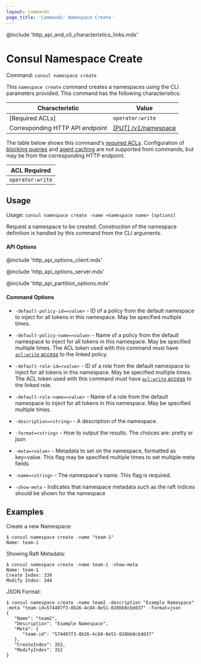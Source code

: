 ```yaml
---
layout: commands
page_title: 'Commands: Namespace Create'
---
```


@include 'http_api_and_cli_characteristics_links.mdx'

# Consul Namespace Create

Command: `consul namespace create`

<EnterpriseAlert />

This `namespace create` command creates a namespaces using the CLI parameters provided.
This command has the following characteristics:

| Characteristic | Value |
| -------------- | ----- |
| [Required ACLs] | `operator:write` |
| Corresponding HTTP API endpoint | [\[PUT\] /v1/namespace](/api-docs/namespaces#create-a-namespace) |

The table below shows this command's [required ACLs](/api#authentication). Configuration of
[blocking queries](/api-docs/features/blocking) and [agent caching](/api-docs/features/caching)
are not supported from commands, but may be from the corresponding HTTP endpoint.

| ACL Required     |
| ---------------- |
| `operator:write` |

## Usage

Usage: `consul namespace create -name <namespace name> [options]`

Request a namespace to be created. Construction of the namespace definition is handled by this command
from the CLI arguments.

#### API Options

@include 'http_api_options_client.mdx'

@include 'http_api_options_server.mdx'

@include 'http_api_partition_options.mdx'

#### Command Options

- `-default-policy-id=<value>` - ID of a policy from the default namespace to inject for all tokens
  in this namespace. May be specified multiple times.

- `-default-policy-name=<value>` - Name of a policy from the default namespace to inject for all
  tokens in this namespace. May be specified multiple times. The ACL token used with
  this command must have [`acl:write` access](/docs/security/acl/acl-rules#acl-resource-rules) to the linked policy.

- `-default-role-id=<value>` - ID of a role from the default namespace to inject for all tokens in
  this namespace. May be specified multiple times. The ACL token used with
  this command must have [`acl:write` access](/docs/security/acl/acl-rules#acl-resource-rules) to the linked role.

- `-default-role-name=<value>` - Name of a role from the default namespace to inject for all tokens
  in this namespace. May be specified multiple times.

- `-description=<string>` - A description of the namespace.

- `-format=<string>` - How to output the results. The choices are: pretty or json

- `-meta=<value>` - Metadata to set on the namespace, formatted as key=value. This flag
  may be specified multiple times to set multiple meta fields

- `-name=<string>` - The namespace's name. This flag is required.

- `-show-meta` - Indicates that namespace metadata such as the raft indices should
  be shown for the namespace

## Examples

Create a new Namespace:

```shell-session
$ consul namespace create -name "team-1"
Name: team-1
```

Showing Raft Metadata:

```shell-session
$ consul namespace create -name team-1 -show-meta
Name: team-1
Create Index: 339
Modify Index: 344
```

JSON Format:

```shell-session
$ consul namespace create -name team2 -description "Example Namespace" -meta "team-id=574407f3-8b26-4c84-8e51-028bb8cbdd37" -format=json
{
   "Name": "team2",
   "Description": "Example Namespace",
   "Meta": {
      "team-id": "574407f3-8b26-4c84-8e51-028bb8cbdd37"
   },
   "CreateIndex": 352,
   "ModifyIndex": 352
}
```
